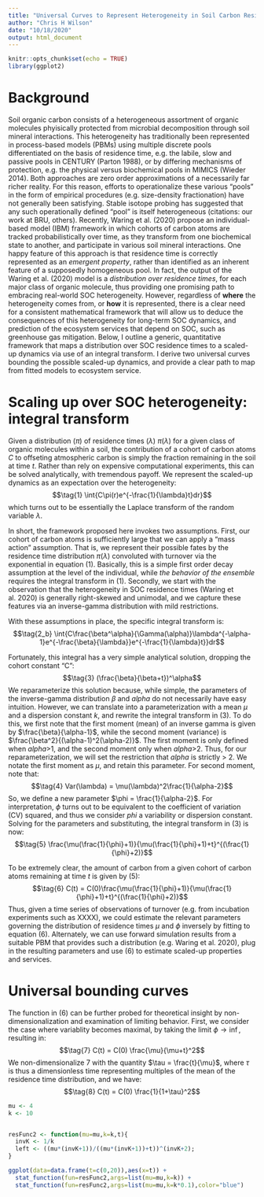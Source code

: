 ```yaml
---
title: "Universal Curves to Represent Heterogeneity in Soil Carbon Residence Times"
author: "Chris H Wilson"
date: "10/18/2020"
output: html_document
---
```



```r
knitr::opts_chunk$set(echo = TRUE)
library(ggplot2)
```

# Background 

Soil organic carbon consists of a heterogeneous assortment of organic molecules phyisically protected from microbial decomposition through soil mineral interactions. This heterogeneity has traditionally been represented in process-based models (PBMs) using multiple discrete pools differentiated on the basis of residence time, e.g. the labile, slow and passive pools in CENTURY (Parton 1988), or by differing mechanisms of protection, e.g. the physical versus biochemical pools in MIMICS (Wieder 2014). Both approaches are zero order approximations of a necessarily far richer reality. For this reason, efforts to operationalize these various "pools" in the form of empirical procedures (e.g. size-density fractionation) have not generally been satisfying. Stable isotope probing has suggested that any such operationally defined "pool" is itself heterogeneous (citations: our work at BRU, others). Recently, Waring et al. (2020) propose an individual-based model (IBM) framework in which cohorts of carbon atoms are tracked probabilistically over time, as they transform from one biochemical state to another, and participate in various soil mineral interactions. One happy feature of this approach is that residence time is correctly represented as an  *emergent property*, rather than identified as an inherent feature of a supposedly homogeneous pool. In fact, the output of the Waring et al. (2020) model is a *distribution over residence times*, for each major class of organic molecule, thus providing one promising path to embracing real-world SOC heterogeneity. However, regardless of **where** the heterogeneity comes from, or **how** it is represented, there is a clear need for a consistent mathematical framework that will allow us to deduce the consequences of this heterogeneity for long-term SOC dynamics, and prediction of the ecosystem services that depend on SOC, such as greenhouse gas mitigation. Below, I outline a generic, quantitative framework that maps a distribution over SOC residence times to a scaled-up dynamics via use of an integral transform. I derive two universal curves bounding the possible scaled-up dynamics, and provide a clear path to map from fitted models to ecosystem service. 


# Scaling up over SOC heterogeneity: integral transform 

Given a distribution ($\pi$) of residence times ($\lambda$) $\pi(\lambda)$ for a given class of organic molecules within a soil, the contribution of a cohort of carbon atoms $C$ to offseting atmospheric carbon is simply the fraction remaining in the soil at time $t$. Rather than rely on expensive computational experiments, this can be solved analytically, with tremendous payoff. We represent the scaled-up dynamics as an expectation over the heterogeneity: $$\tag{1} \int{C\pi(r)e^{-\frac{1}{\lambda}t}dr}$$ which turns out to be essentially the Laplace transform of the random variable $\lambda$. 

In short, the framework proposed here invokes two assumptions. First, our cohort of carbon atoms is sufficiently large that we can apply a "mass action" assumption. That is, we represent their possible fates by the residence time distribution $\pi(\lambda)$ convoluted with turnover via the exponential in equation (1). Basically, this is a simple first order decay assumption at the level of the individual, while *the behavior of the ensemble* requires the integral transform in (1). Secondly, we start with the observation that the heterogeneity in SOC residence times (Waring et al. 2020) is generally right-skewed and unimodal, and we capture these features via an inverse-gamma distribution with mild restrictions. 

With these assumptions in place, the specific integral transform is:
<!-- $$\tag{2} \int{C\frac{\beta^\alpha}{\Gamma(\alpha)}r^{\alpha-1}e^{-\beta r}e^{-rt}}dr$$ --> 
$$\tag{2_b} \int{C\frac{\beta^\alpha}{\Gamma(\alpha)}\lambda^{-\alpha-1}e^{-\frac{\beta}{\lambda}}e^{-\frac{1}{\lambda}t}}dr$$

Fortunately, this integral has a very simple analytical solution, dropping the cohort constant "C":
$$\tag{3} (\frac{\beta}{\beta+t})^\alpha$$
We reparameterize this solution because, while simple, the parameters of the inverse-gamma distribution $\beta$ and $alpha$ do not necessarily have easy intuition. However, we can translate into a parameterization with a mean $\mu$ and a dispersion constant $k$, and rewrite the integral transform in (3). To do this, we first note that the first moment (mean) of an inverse gamma is given by $\frac{\beta}{\alpha-1}$, while the second moment (variance) is $\frac{\beta^2}{(\alpha-1)^2(\alpha-2)}$. The first moment is only defined when $alpha$>1, and the second moment only when $alpha$>2. Thus, for our reparameterization, we will set the restriction that $alpha$ is strictly > 2. We notate the first moment as $\mu$, and retain this parameter. For second moment, note that: 
$$\tag{4} Var(\lambda) = \mu(\lambda)^2\frac{1}{\alpha-2}$$
So, we define a new parameter $\phi = \frac{1}{\alpha-2}$. For interpretation, $\phi$ turns out to be equivalent to the coefficient of variation (CV) squared, and thus we consider $phi$ a variability or dispersion constant. Solving for the parameters and substituting, the integral transform in (3) is now: 
$$\tag{5} \frac{\mu(\frac{1}{\phi}+1)}{\mu(\frac{1}{\phi}+1)+t}^{(\frac{1}{\phi}+2)}$$

To be extremely clear, the amount of carbon from a given cohort of carbon atoms remaining at time $t$ is given by (5): 
$$\tag{6} C(t) = C(0)\frac{\mu(\frac{1}{\phi}+1)}{\mu(\frac{1}{\phi}+1)+t}^{(\frac{1}{\phi}+2)}$$
Thus, given a time series of observations of turnover (e.g. from incubation experiments such as XXXX), we could estimate the relevant parameters governing the distribution of residence times $\mu$ and $\phi$ inversely by fitting to equation (6). Alternately, we can use forward simulation results from a suitable PBM that provides such a distribution (e.g. Waring et al. 2020), plug in the resulting parameters and use (6) to estimate scaled-up properties and services. 

# Universal bounding curves 

The function in (6) can be further probed for theoretical insight by non-dimensionalization and examination of limiting behavior. First, we consider the case where variablity becomes maximal, by taking the limit $\phi \to \inf$, resulting in: 
$$\tag{7} C(t) = C(0) \frac{\mu}{\mu+t}^2$$
We non-dimensionalize 7 with the quantity $\tau = \frac{t}{\mu}$, where $\tau$ is thus a dimensionless time representing multiples of the mean of the residence time distribution, and we have: 
$$\tag{8} C(t) = C(0) \frac{1}{1+\tau}^2$$





```r

mu <- 4
k <- 10


resFunc2 <- function(mu=mu,k=k,t){
  invK <- 1/k
  left <- ((mu*(invK+1))/((mu*(invK+1))+t))^(invK+2); 
}

ggplot(data=data.frame(t=c(0,20)),aes(x=t)) + 
  stat_function(fun=resFunc2,args=list(mu=mu,k=k)) + 
  stat_function(fun=resFunc2,args=list(mu=mu,k=k*0.1),color="blue")





```

